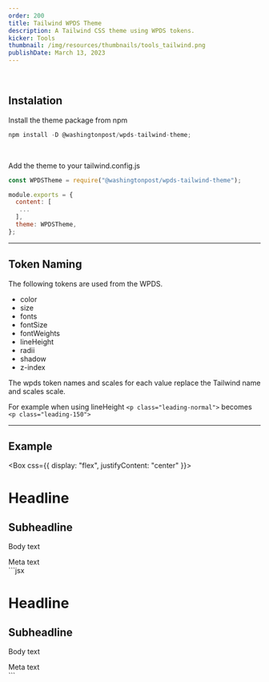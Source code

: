 ```yaml
---
order: 200
title: Tailwind WPDS Theme
description: A Tailwind CSS theme using WPDS tokens.
kicker: Tools
thumbnail: /img/resources/thumbnails/tools_tailwind.png
publishDate: March 13, 2023
---
```


<div style={{ "--sp-layout-height": "100px" }}>
<br />

## Instalation

Install the theme package from npm

```js
npm install -D @washingtonpost/wpds-tailwind-theme;
```

<br />

Add the theme to your tailwind.config.js

```jsx
const WPDSTheme = require("@washingtonpost/wpds-tailwind-theme");

module.exports = {
  content: [
   ...
  ],
  theme: WPDSTheme,
};
```

---

## Token Naming

The following tokens are used from the WPDS.

- color
- size
- fonts
- fontSize
- fontWeights
- lineHeight
- radii
- shadow
- z-index

The wpds token names and scales for each value replace the Tailwind name and scales scale.

For example when using lineHeight `<p class="leading-normal">` becomes `<p class="leading-150">`

---

## Example

<Box css={{ display: "flex", justifyContent: "center" }}>
  <div>
    <h1 className="font-headline text-200 text-primary">Headline</h1>
    <h2 className="font-subhead font-light text-150">Subheadline</h2>
    <p className="font-body text-100">Body text</p>
    <div className="font-meta text-075 text-accessible">Meta text</div>
  </div>
</Box>
```jsx
<h1 className="font-headline text-200 text-primary">Headline</h1>
<h2 className="font-subhead font-light text-150 leading-200">Subheadline</h2>
<p className="font-body text-100">Body text</p>
<div className="font-meta text-075 text-accessible">Meta text</div>
```
</div>
